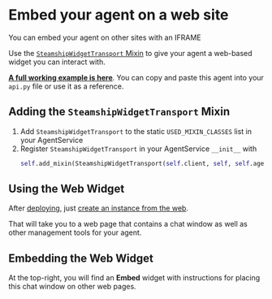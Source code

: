 
# Embed your agent on a web site

You can embed your agent on other sites with an IFRAME

Use the [`SteamshipWidgetTransport` Mixin](https://github.com/steamship-core/python-client/blob/main/src/steamship/agents/mixins/transports/steamship_widget.py) to give your agent a web-based widget you can interact with.

**[A full working example is here](https://github.com/steamship-core/multimodal-agent-starter/blob/main/ai-character-with-dynamic-prompt/api.py)**.
You can copy and paste this agent into your `api.py` file or use it as a reference.

<Definition term="mixin" />

## Adding the `SteamshipWidgetTransport` Mixin

1. Add `SteamshipWidgetTransport` to the static `USED_MIXIN_CLASSES` list in your AgentService
2. Register `SteamshipWidgetTransport` in your AgentService `__init__` with
   ```python
   self.add_mixin(SteamshipWidgetTransport(self.client, self, self.agent))
   ```

## Using the Web Widget

After [deploying](/agent-guidebook/getting-started/deploy-your-agent), just [create an instance from the web](/agent-guidebook/getting-started/share-your-agent).

That will take you to a web page that contains a chat window as well as other management tools for your agent.

## Embedding the Web Widget

At the top-right, you will find an **Embed** widget with instructions for placing this chat window on other web pages.
